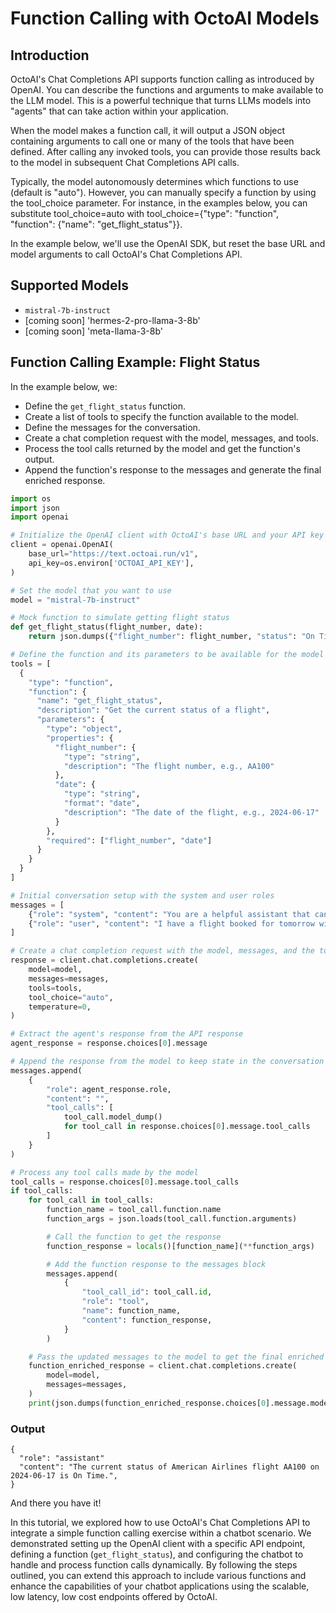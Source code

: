 # Function Calling with OctoAI Models

## Introduction

OctoAI's Chat Completions API supports function calling as introduced by OpenAI. You can describe the functions and arguments to make available to the LLM model. This is a powerful technique that turns LLMs models into "agents" that can take action within your application.

When the model makes a function call, it will output a JSON object containing arguments to call one or many of the tools that have been defined. After calling any invoked tools, you can provide those results back to the model in subsequent Chat Completions API calls.

<Info> Typically, the model autonomously determines which functions to use (default is "auto"). However, you can manually specify a function by using the tool_choice parameter. For instance, in the examples below, you can substitute tool_choice=auto with tool_choice={"type": "function", "function": {"name": "get_flight_status"}}. </Info>

In the example below, we'll use the OpenAI SDK, but reset the base URL and model arguments to call OctoAI's Chat Completions API.

## Supported Models

-   `mistral-7b-instruct`
-   [coming soon] 'hermes-2-pro-llama-3-8b'
-   [coming soon] 'meta-llama-3-8b'

## Function Calling Example: Flight Status

In the example below, we:

- Define the `get_flight_status` function.
- Create a list of tools to specify the function available to the model.
- Define the messages for the conversation.
- Create a chat completion request with the model, messages, and tools.
- Process the tool calls returned by the model and get the function's output.
- Append the function's response to the messages and generate the final enriched response.

```python
import os
import json
import openai

# Initialize the OpenAI client with OctoAI's base URL and your API key
client = openai.OpenAI(
    base_url="https://text.octoai.run/v1",
    api_key=os.environ['OCTOAI_API_KEY'],
)

# Set the model that you want to use
model = "mistral-7b-instruct"

# Mock function to simulate getting flight status
def get_flight_status(flight_number, date):
    return json.dumps({"flight_number": flight_number, "status": "On Time", "date": date})

# Define the function and its parameters to be available for the model
tools = [
  {
    "type": "function",
    "function": {
      "name": "get_flight_status",
      "description": "Get the current status of a flight",
      "parameters": {
        "type": "object",
        "properties": {
          "flight_number": {
            "type": "string",
            "description": "The flight number, e.g., AA100"
          },
          "date": {
            "type": "string",
            "format": "date",
            "description": "The date of the flight, e.g., 2024-06-17"
          }
        },
        "required": ["flight_number", "date"]
      }
    }
  }
]

# Initial conversation setup with the system and user roles
messages = [
    {"role": "system", "content": "You are a helpful assistant that can help with flight information and status."},
    {"role": "user", "content": "I have a flight booked for tomorrow with American Airlines, flight number AA100. Can you check its status for me?"}
]

# Create a chat completion request with the model, messages, and the tools available to the model
response = client.chat.completions.create(
    model=model,
    messages=messages,
    tools=tools,
    tool_choice="auto",
    temperature=0,
)

# Extract the agent's response from the API response
agent_response = response.choices[0].message

# Append the response from the model to keep state in the conversation
messages.append(
    {
        "role": agent_response.role, 
        "content": "",
        "tool_calls": [
            tool_call.model_dump()
            for tool_call in response.choices[0].message.tool_calls
        ]
    }
)

# Process any tool calls made by the model
tool_calls = response.choices[0].message.tool_calls
if tool_calls:
    for tool_call in tool_calls:
        function_name = tool_call.function.name
        function_args = json.loads(tool_call.function.arguments)

        # Call the function to get the response
        function_response = locals()[function_name](**function_args)

        # Add the function response to the messages block
        messages.append(
            {
                "tool_call_id": tool_call.id,
                "role": "tool",
                "name": function_name,
                "content": function_response,
            }
        )

    # Pass the updated messages to the model to get the final enriched response
    function_enriched_response = client.chat.completions.create(
        model=model,
        messages=messages,
    )
    print(json.dumps(function_enriched_response.choices[0].message.model_dump(), indent=2))


```

### Output

```
{
  "role": "assistant"
  "content": "The current status of American Airlines flight AA100 on 2024-06-17 is On Time.",
}
```

And there you have it!

In this tutorial, we explored how to use OctoAI's Chat Completions API to integrate a simple function calling exercise within a chatbot scenario. We demonstrated setting up the OpenAI client with a specific API endpoint, defining a function (`get_flight_status`), and configuring the chatbot to handle and process function calls dynamically. By following the steps outlined, you can extend this approach to include various functions and enhance the capabilities of your chatbot applications using the scalable, low latency, low cost endpoints offered by OctoAI.